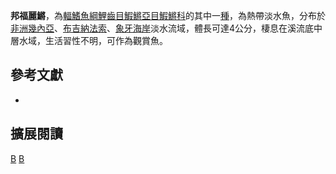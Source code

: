 {{Speciesbox 
| taxon = Scriptaphyosemion banforense
| status = NE
| status_system = IUCN3.1
| authority =  [[Seegers|Seegers]], 1982
| synonyms = *''Roloffia banforensis, Seegers, 1982 ''
*''Aphyosemion banforense, Seegers, 1982 ''
}}
'''邦福麗鱂'''，為[[輻鰭魚綱|輻鰭魚綱]][[鯉齒目|鯉齒目]][[鰕鱂亞目|鰕鱂亞目]][[鰕鱂科|鰕鱂科]]的其中一[[種|種]]，為熱帶淡水魚，分布於[[非洲|非洲]][[幾內亞|幾內亞]]、[[布吉納法索|布吉納法索]]、[[象牙海岸|象牙海岸]]淡水流域，體長可達4公分，棲息在溪流底中層水域，生活習性不明，可作為觀賞魚。
== 參考文獻 ==
*{{FishBase_species|genus=Scriptaphyosemion|species=banforense|year=2014|month=8}}

== 擴展閱讀 ==
{{refbegin}}
{{wikispecies-inline|Scriptaphyosemion banforense|邦福麗鱂}}
{{refend}}
{{Taxonbar|from=Q6413369}}

[[Category:觀賞魚|B]]
[[Category:麗鱂屬|B]]